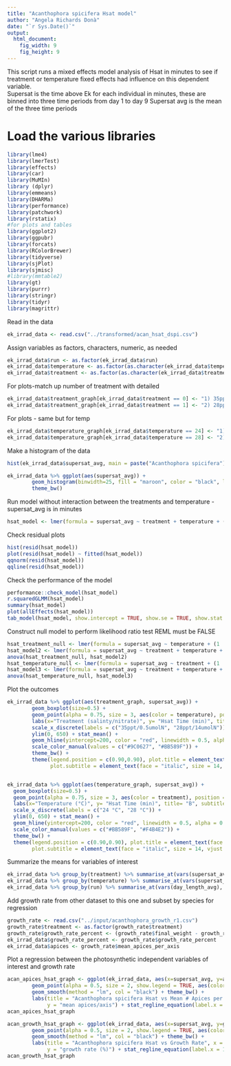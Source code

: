 ```yaml
---
title: "Acanthophora spicifera Hsat model"
author: "Angela Richards Donà"
date: "`r Sys.Date()`"
output:
  html_document: 
    fig_width: 9
    fig_height: 9
---
```

This script runs a mixed effects model analysis of Hsat in minutes to see if treatment or temperature fixed effects had influence on this dependent variable.  
Supersat is the time above Ek for each individual in minutes, these are binned into three time periods from day 1 to day 9
Supersat avg is the mean of the three time periods

# Load the various libraries
```r
library(lme4)
library(lmerTest)
library(effects)
library(car)
library(MuMIn)
library (dplyr)
library(emmeans)
library(DHARMa)
library(performance)
library(patchwork)
library(rstatix)
#for plots and tables
library(ggplot2)
library(ggpubr)
library(forcats)
library(RColorBrewer)
library(tidyverse)
library(sjPlot)
library(sjmisc)
#library(mmtable2)
library(gt)
library(purrr)
library(stringr)
library(tidyr)
library(magrittr)
```

Read in the data
```r
ek_irrad_data <- read.csv("../transformed/acan_hsat_dspi.csv")
```

Assign variables as factors, characters, numeric, as needed
```r
ek_irrad_data$run <- as.factor(ek_irrad_data$run)
ek_irrad_data$temperature <- as.factor(as.character(ek_irrad_data$temperature))
ek_irrad_data$treatment <- as.factor(as.character(ek_irrad_data$treatment))
```

For plots-match up number of treatment with detailed
```r
ek_irrad_data$treatment_graph[ek_irrad_data$treatment == 0] <- "1) 35ppt/0.5umol"
ek_irrad_data$treatment_graph[ek_irrad_data$treatment == 1] <- "2) 28ppt/14umol" 
```

For plots - same but for temp
```r
ek_irrad_data$temperature_graph[ek_irrad_data$temperature == 24] <- "1) 24 °C"
ek_irrad_data$temperature_graph[ek_irrad_data$temperature == 28] <- "2) 28 °C" 
```

Make a histogram of the data 
```r
hist(ek_irrad_data$supersat_avg, main = paste("Acanthophora spicifera"), col = "maroon", labels = TRUE)

ek_irrad_data %>% ggplot(aes(supersat_avg)) +
        geom_histogram(binwidth=25, fill = "maroon", color = "black", linewidth = 0.25, alpha = 0.85) +
        theme_bw()
```

Run model without interaction between the treatments and temperature - supersat_avg is in minutes
```r
hsat_model <- lmer(formula = supersat_avg ~ treatment + temperature + (1 | run) + (1 | plantID) + (1 | rlc_order), data = ek_irrad_data)
```
Check residual plots
```r
hist(resid(hsat_model))
plot(resid(hsat_model) ~ fitted(hsat_model))
qqnorm(resid(hsat_model))
qqline(resid(hsat_model))
```
Check the performance of the model
```r
performance::check_model(hsat_model)
r.squaredGLMM(hsat_model)
summary(hsat_model)
plot(allEffects(hsat_model))
tab_model(hsat_model, show.intercept = TRUE, show.se = TRUE, show.stat = TRUE, show.df = TRUE, show.zeroinf = TRUE)
```
Construct null model to perform likelihood ratio test REML must be FALSE
```r
hsat_treatment_null <- lmer(formula = supersat_avg ~ temperature + (1 | run) + (1 |plantID) + (1 | rlc_order), data = ek_irrad_data, REML = FALSE)
hsat_model2 <- lmer(formula = supersat_avg ~ treatment + temperature + (1 | run) + (1 |plantID) + (1 | rlc_order), data = ek_irrad_data, REML = FALSE)
anova(hsat_treatment_null, hsat_model2)
hsat_temperature_null <- lmer(formula = supersat_avg ~ treatment + (1 | run) + (1 |plantID) + (1 | rlc_order), data = ek_irrad_data, REML = FALSE)
hsat_model3 <- lmer(formula = supersat_avg ~ treatment + temperature + (1 | run) + (1 |plantID) + (1 | rlc_order), data = ek_irrad_data, REML = FALSE)
anova(hsat_temperature_null, hsat_model3)
```

Plot the outcomes
```r
ek_irrad_data %>% ggplot(aes(treatment_graph, supersat_avg)) + 
        geom_boxplot(size=0.5) + 
        geom_point(alpha = 0.75, size = 3, aes(color = temperature), position = "jitter", show.legend = TRUE) + 
        labs(x="Treatment (salinty/nitrate)", y= "Hsat Time (min)", title= "A", subtitle = "Acanthophora spicifera") + 
        scale_x_discrete(labels = c("35ppt/0.5umolN", "28ppt/14umolN")) + 
        ylim(0, 650) + stat_mean() + 
        geom_hline(yintercept=200, color = "red", linewidth = 0.5, alpha = 0.5) +
        scale_color_manual(values = c("#9C0627", "#BB589F")) +
        theme_bw() +
        theme(legend.position = c(0.90,0.90), plot.title = element_text(face = "bold", vjust = -15, hjust = 0.05), 
              plot.subtitle = element_text(face = "italic", size = 14, vjust = -20, hjust = 0.05))


ek_irrad_data %>% ggplot(aes(temperature_graph, supersat_avg)) + 
  geom_boxplot(size=0.5) + 
  geom_point(alpha = 0.75, size = 3, aes(color = treatment), position = "jitter", show.legend = TRUE) + 
  labs(x="Temperature (°C)", y= "Hsat Time (min)", title= "B", subtitle = "Acanthophora spicifera") + 
  scale_x_discrete(labels = c("24 °C", "28 °C")) + 
  ylim(0, 650) + stat_mean() + 
  geom_hline(yintercept=200, color = "red", linewidth = 0.5, alpha = 0.5) +
  scale_color_manual(values = c("#BB589F", "#F4B4E2")) +
  theme_bw() +
  theme(legend.position = c(0.90,0.90), plot.title = element_text(face = "bold", vjust = -15, hjust = 0.05), 
        plot.subtitle = element_text(face = "italic", size = 14, vjust = -20, hjust = 0.05))
```

Summarize the means for variables of interest
```r
ek_irrad_data %>% group_by(treatment) %>% summarise_at(vars(supersat_avg), list(mean = mean))
ek_irrad_data %>% group_by(temperature) %>% summarise_at(vars(supersat_avg), list(mean = mean))
ek_irrad_data %>% group_by(run) %>% summarise_at(vars(day_length_avg), list(mean = mean))
```

Add growth rate from other dataset to this one and subset by species for regression
```r
growth_rate <- read.csv("../input/acanthophora_growth_r1.csv")
growth_rate$treatment <- as.factor(growth_rate$treatment)
growth_rate$growth_rate_percent <- (growth_rate$final_weight - growth_rate$initial_weight) / growth_rate$initial_weight * 100
ek_irrad_data$growth_rate_percent <- growth_rate$growth_rate_percent
ek_irrad_data$apices <- growth_rate$mean_apices_per_axis
```

Plot a regression between the photosynthetic independent variables of interest and growth rate
```r
acan_apices_hsat_graph <- ggplot(ek_irrad_data, aes(x=supersat_avg, y=apices)) + 
        geom_point(alpha = 0.5, size = 2, show.legend = TRUE, aes(color = treatment)) + 
        geom_smooth(method = "lm", col = "black") + theme_bw() + 
        labs(title = "Acanthophora spicifera Hsat vs Mean # Apices per Axis", x = "Hsat time (minutes)", 
             y = "mean apices/axis") + stat_regline_equation(label.x = 100, label.y = 30) + stat_cor()
acan_apices_hsat_graph
```
```r
acan_growth_hsat_graph <- ggplot(ek_irrad_data, aes(x=supersat_avg, y=growth_rate_percent)) + 
        geom_point(alpha = 0.5, size = 2, show.legend = TRUE, aes(color = treatment)) + 
        geom_smooth(method = "lm", col = "black") + theme_bw() + 
        labs(title = "Acanthophora spicifera Hsat vs Growth Rate", x = "Hsat time (minutes)", 
             y = "growth rate (%)") + stat_regline_equation(label.x = 100, label.y = 30) + stat_cor()
acan_growth_hsat_graph
```